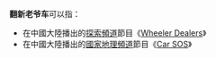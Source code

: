 '''翻新老爷车'''可以指：
*在中國大陸播出的[[探索頻道|探索頻道]]節目《[[翻新中古車|Wheeler Dealers]]》
*在中國大陸播出的[[國家地理頻道|國家地理頻道]]節目《[[老爺車轉生術|Car SOS]]》
{{消歧义|F|Cat=五字消歧义}}